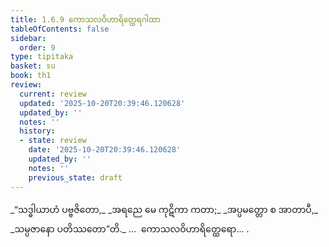 ```yaml
---
title: 1.6.9 ကောသလဝိဟာရိတ္ထေရဂါထာ
tableOfContents: false
sidebar:
  order: 9
type: tipitaka
basket: su
book: th1
review:
  current: review
  updated: '2025-10-20T20:39:46.120628'
  updated_by: ''
  notes: ''
  history:
  - state: review
    date: '2025-10-20T20:39:46.120628'
    updated_by: ''
    notes: ''
    previous_state: draft
---
```



<DynamicBreadcrumb />


<ReviewStatus review={frontmatter.review} showDetails={true} />

<HypothesisAnnotation frontmatter={frontmatter} />

<Division number="59" book="th1" e="ch" v="19" p="233">

<Paragraph number="133" type="verses" book="th1">
_“သဒ္ဓါယာဟံ ပဗ္ဗဇိတော,_  
_အရညေ မေ ကုဋိကာ ကတာ;_  
_အပ္ပမတ္တော စ အာတာပီ,_  
_သမ္ပဇာနော ပတိဿတော”တိ._  


</Paragraph>
</Division>

<Paragraph number="134" type="center" book="th1">
…  ကောသလဝိဟာရိတ္ထေရော… .
</Paragraph>